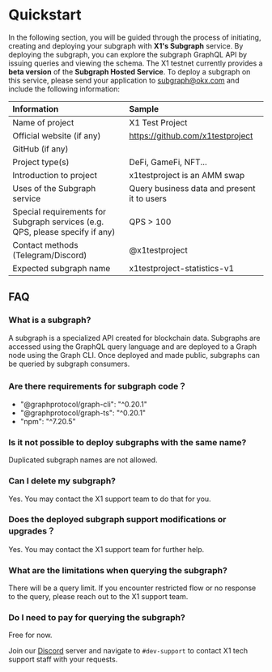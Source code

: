 # Quickstart
In the following section, you will be guided through the process of initiating, creating and deploying your subgraph with **X1's Subgraph** service. By deploying the subgraph, you can explore the subgraph GraphQL API by issuing queries and viewing the schema.
The X1 testnet currently provides a **beta version** of the **Subgraph Hosted Service**. To deploy a subgraph on this service, please send your application to subgraph@okx.com and include the following information:

|Information|Sample|
|:----|:----|
|Name of project|X1 Test Project|
|Official website (if any)|https://github.com/x1testproject|
|GitHub (if any)| |
|Project type(s)|DeFi, GameFi, NFT...|
|Introduction to project|x1testproject is an AMM swap|
|Uses of the Subgraph service|Query business data and present it to users|
|Special requirements for Subgraph services (e.g. QPS, please specify if any)|QPS > 100|
|Contact methods (Telegram/Discord)|@x1testproject|
|Expected subgraph name|x1testproject-statistics-v1|

## FAQ
### What is a subgraph?
A subgraph is a specialized API created for blockchain data. Subgraphs are accessed using the GraphQL query language and are deployed to a Graph node using the Graph CLI. Once deployed and made public, subgraphs can be queried by subgraph consumers.

### Are there requirements for subgraph code？
- "@graphprotocol/graph-cli": "^0.20.1"
- "@graphprotocol/graph-ts": "^0.20.1"
- "npm": "^7.20.5"

### Is it not possible to deploy subgraphs with the same name?
Duplicated subgraph names are not allowed.

### Can I delete my subgraph?
Yes. You may contact the X1 support team to do that for you.

### Does the deployed subgraph support modifications or upgrades？
Yes. You may contact the X1 support team for further help.

### What are the limitations when querying the subgraph?​
There will be a query limit. If you encounter restricted flow or no response to the query, please reach out to the X1 support team.

### Do I need to pay for querying the subgraph?
Free for now.

<Tip title="Note">Join our [Discord](https://discord.gg/x1-network "Discord") server and navigate to `#dev-support` to contact X1 tech support staff with your requests.</Tip>
